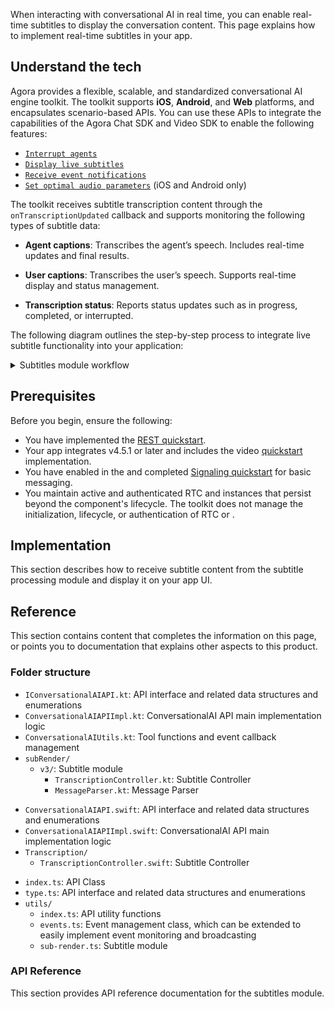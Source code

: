 

When interacting with conversational AI in real time, you can enable real-time subtitles to display the conversation content. This page explains how to implement real-time subtitles in your app.

## Understand the tech

Agora provides a flexible, scalable, and standardized conversational AI engine toolkit. The toolkit supports **iOS**, **Android**, and **Web** platforms, and encapsulates scenario-based APIs. You can use these APIs to integrate the capabilities of the Agora Chat SDK and Video SDK to enable the following features:

* [`Interrupt agents`](/conversational-ai/develop/interrupt-agent)
* [`Display live subtitles`](/conversational-ai/develop/subtitles)
* [`Receive event notifications`](/conversational-ai/develop/event-notifications)
* [`Set optimal audio parameters`](/conversational-ai/best-practices/audio-setup) (iOS and Android only)

The toolkit receives subtitle transcription content through the `onTranscriptionUpdated` callback and supports monitoring the following types of subtitle data:

* **Agent captions**: Transcribes the agent’s speech. Includes real-time updates and final results.

* **User captions**: Transcribes the user’s speech. Supports real-time display and status management.

* **Transcription status**: Reports status updates such as in progress, completed, or interrupted.

The following diagram outlines the step-by-step process to integrate live subtitle functionality into your application:

<details>
<summary>Subtitles module workflow</summary>

![](/images/conversational-ai/subtitles-module.svg)
</details>

## Prerequisites

Before you begin, ensure the following:

- You have implemented the <Vpd k="NAME" /> [REST quickstart](../get-started/quickstart).
- Your app integrates <Vg k="VSDK" /> v4.5.1 or later and includes the video [quickstart](/video-calling/get-started/get-started-sdk) implementation.
- You have enabled <Vg k="SIG" /> in the <Vg k="CONSOLE" /> and completed [Signaling quickstart](/signaling/get-started/sdk-quickstart) for basic messaging.
- You maintain active and authenticated RTC and <Vg k="SIG" /> instances that persist beyond the component's lifecycle. The toolkit does not manage the initialization, lifecycle, or authentication of RTC or <Vg k="SIG" />.

## Implementation

This section describes how to receive subtitle content from the subtitle processing module and display it on your app UI.

<Tabs groupId="platform">
<TabItem value="android" label="Android" default>
<AndroidImplementation />
</TabItem>

<TabItem value="swift" label="iOS" default>
<SwiftImplementation />
</TabItem>

<TabItem value="web" label="Web" default>
<WebImplementation />
</TabItem>
</Tabs>

## Reference 

This section contains content that completes the information on this page, or points you to documentation that explains other aspects to this product.

### Folder structure

<Tabs groupId="platform">
<TabItem value="android" label="Android" default>

- `IConversationalAIAPI.kt`: API interface and related data structures and enumerations
- `ConversationalAIAPIImpl.kt`: ConversationalAI API main implementation logic
- `ConversationalAIUtils.kt`: Tool functions and event callback management
- `subRender/`
    - `v3/`: Subtitle module
        - `TranscriptionController.kt`: Subtitle Controller
        - `MessageParser.kt`: Message Parser
</TabItem>
<TabItem value="swift" label="iOS" default>

- `ConversationalAIAPI.swift`: API interface and related data structures and enumerations
- `ConversationalAIAPIImpl.swift`: ConversationalAI API main implementation logic
- `Transcription/`
    - `TranscriptionController.swift`: Subtitle Controller
</TabItem>

<TabItem value="web" label="Web" default>

- `index.ts`: API Class
- `type.ts`: API interface and related data structures and enumerations
- `utils/`
    - `index.ts`: API utility functions
    - `events.ts`: Event management class, which can be extended to easily implement event monitoring and broadcasting
    - `sub-render.ts`: Subtitle module

</TabItem>
</Tabs>

### API Reference

This section provides API reference documentation for the subtitles module.

<Tabs groupId="platform">
<TabItem value="android" label="Android" default>
<AndroidReference />
</TabItem>

<TabItem value="swift" label="iOS" default>
<SwiftReference />
</TabItem>

<TabItem value="web" label="Web" default>
<WebReference />
</TabItem>
</Tabs>
